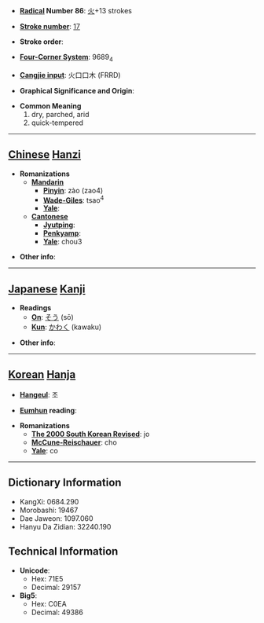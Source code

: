 * '''[[Wiktionary:Chinese radical index| Radical]] Number 86''': [[Wiktionary:Chinese radical index 火|火]]+13 strokes

* '''[[Wiktionary:Chinese total strokes index|Stroke number]]''': [[Wiktionary:Chinese total strokes index 17|17]]

* '''Stroke order''': 

* '''[[Wiktionary:Chinese four corner index|Four-Corner System]]''': 9689<sub>4</sub>

* '''[[Wiktionary:Chinese Cangjie index|Cangjie input]]''': 火口口木 (FRRD)

* '''Graphical Significance and Origin''': 

* '''Common Meaning'''
*#dry, parched, arid
*# quick-tempered


----

== [[Chinese]] [[Hanzi]] ==

* '''Romanizations'''
** '''[[Mandarin]]'''
*** '''[[Pinyin]]''': zào (zao4)
*** '''[[Wade-Giles]]''': tsao<sup>4</sup>
*** '''[[Yale]]''': 
** '''[[Cantonese]]'''
*** '''[[Jyutping]]''':
*** '''[[Penkyamp]]''': 
*** '''[[Yale]]''': chou3

* '''Other info''': 

----

== [[Japanese]] [[Kanji]] ==

* '''Readings'''
** '''[[On]]''': [[そう]] (sō)
** '''[[Kun]]''': [[かわく]] (kawaku)

* '''Other info''':  

----

== [[Korean]] [[Hanja]] ==

* '''[[Hangeul]]''': 조

* '''[[Eumhun]] reading''': 

* '''Romanizations'''
** '''[[The 2000 South Korean Revised Romanization|The 2000 South Korean Revised]]''': jo
** '''[[McCune-Reischauer]]''': cho
** '''[[Yale]]''': co

----

== Dictionary Information ==

* KangXi: 0684.290
* Morobashi: 19467
* Dae Jaweon: 1097.060
* Hanyu Da Zidian: 32240.190

== Technical Information ==

* '''Unicode''':
** Hex: 71E5
** Decimal: 29157
* '''Big5''':
** Hex: C0EA
** Decimal: 49386
